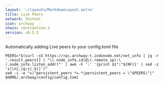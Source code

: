 ```yaml
---
layout: '~/layouts/MarkdownLayout.astro'
title: Live Peers
network: Testnet
icon: archway
chain: constantine-3
version: v0.5.2
---
```

Automatically adding Live peers to your config.toml file
```
PEERS="$(curl -sS https://rpc.archway-t.indonode.net/net_info | jq -r '.result.peers[] | "\(.node_info.id)@\(.remote_ip):\(.node_info.listen_addr)"' | awk -F ':' '{print $1":"$(NF)}' | sed -z 's|\n|,|g;s|.$||')"
sed -i -e "s|^persistent_peers *=.*|persistent_peers = \"$PEERS\"|" $HOME/.archway/config/config.toml
```